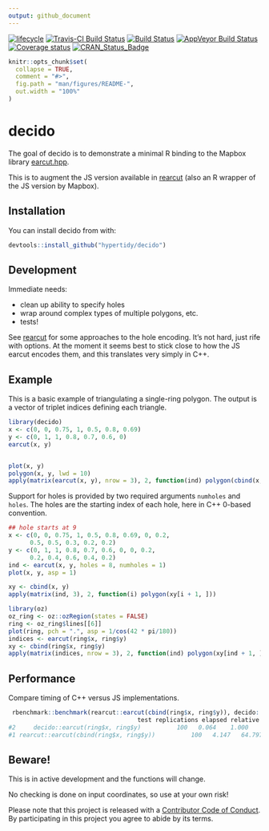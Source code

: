 ```yaml
---
output: github_document
---
```


<!-- README.md is generated from README.Rmd. Please edit that file -->

[![lifecycle](https://img.shields.io/badge/lifecycle-maturing-blue.svg)](https://www.tidyverse.org/lifecycle/#maturing)
[![Travis-CI Build Status](http://badges.herokuapp.com/travis/hypertidy/decido?branch=master&env=BUILD_NAME=trusty_release&label=linux)](https://travis-ci.org/hypertidy/decido)
[![Build Status](http://badges.herokuapp.com/travis/hypertidy/decido?branch=master&env=BUILD_NAME=osx_release&label=osx)](https://travis-ci.org/hypertidy/decido) 
[![AppVeyor Build Status](https://ci.appveyor.com/api/projects/status/github/hypertidy/decido?branch=master&svg=true)](https://ci.appveyor.com/project/hypertidy/decido) 
[![Coverage status](https://codecov.io/gh/hypertidy/decido/branch/master/graph/badge.svg)](https://codecov.io/github/hypertidy/decido?branch=master)
[![CRAN_Status_Badge](http://www.r-pkg.org/badges/version/tidync)](https://cran.r-project.org/package=tidync)


```r
knitr::opts_chunk$set(
  collapse = TRUE,
  comment = "#>",
  fig.path = "man/figures/README-",
  out.width = "100%"
)
```
# decido

The goal of decido is to demonstrate a minimal R binding to the 
Mapbox library [earcut.hpp](https://github.com/mapbox/earcut.hpp). 

This is to augment the JS version available in [rearcut](https://github.com/hypertidy/rearcut.git) (also an R wrapper
of the JS version by Mapbox). 

## Installation

You can install decido from with:

``` r
devtools::install_github("hypertidy/decido")
```

## Development

Immediate needs: 

* clean up ability to specify holes
* wrap around complex types of multiple polygons, etc. 
* tests!


See [rearcut](https://github.com/hypertidy/rearcut.git) for some approaches to the hole encoding. It's not hard, just rife with options. At the moment it seems best to stick close to how the JS earcut encodes them, and this translates very simply in C++. 

## Example

This is a basic example of triangulating a single-ring polygon. The
output is a vector of triplet indices defining each triangle. 


```r
library(decido)
x <- c(0, 0, 0.75, 1, 0.5, 0.8, 0.69)
y <- c(0, 1, 1, 0.8, 0.7, 0.6, 0)
earcut(x, y)


plot(x, y)
polygon(x, y, lwd = 10)
apply(matrix(earcut(x, y), nrow = 3), 2, function(ind) polygon(cbind(x, y)[ind + 1, ], col = "firebrick"))
```

Support for holes is provided by two required arguments `numholes`
and `holes`. The holes are the starting index of each hole, here in C++ 0-based convention. 

```r
## hole starts at 9
x <- c(0, 0, 0.75, 1, 0.5, 0.8, 0.69, 0, 0.2,
      0.5, 0.5, 0.3, 0.2, 0.2)
y <- c(0, 1, 1, 0.8, 0.7, 0.6, 0, 0, 0.2,
      0.2, 0.4, 0.6, 0.4, 0.2)
ind <- earcut(x, y, holes = 8, numholes = 1)
plot(x, y, asp = 1)

xy <- cbind(x, y)
apply(matrix(ind, 3), 2, function(i) polygon(xy[i + 1, ]))
```

```r
library(oz)
oz_ring <- oz::ozRegion(states = FALSE)
ring <- oz_ring$lines[[6]]
plot(ring, pch = ".", asp = 1/cos(42 * pi/180))
indices <- earcut(ring$x, ring$y)
xy <- cbind(ring$x, ring$y)
apply(matrix(indices, nrow = 3), 2, function(ind) polygon(xy[ind + 1, ]))
```

## Performance

Compare timing of C++ versus JS implementations. 


```R
 rbenchmark::benchmark(rearcut::earcut(cbind(ring$x, ring$y)), decido::earcut(ring$x, ring$y))
                                    test replications elapsed relative
#2     decido::earcut(ring$x, ring$y)          100   0.064    1.000
#1 rearcut::earcut(cbind(ring$x, ring$y))          100   4.147   64.797
```
## Beware!

This is in active development and the functions will change. 

No checking is done on input coordinates, so use at your own risk!  


 Please note that this project is released with a [Contributor Code of Conduct](CODE_OF_CONDUCT.md).
  By participating in this project you agree to abide by its terms.
